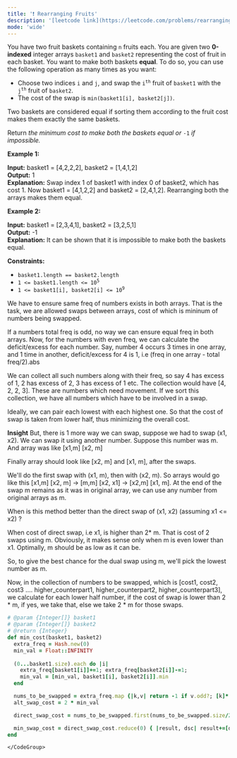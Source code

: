 ```yaml
---
title: '❗️ Rearranging Fruits'
description: '[leetcode link](https://leetcode.com/problems/rearranging-fruits/description/)'
mode: 'wide'
---
```

<Tabs>
  <Tab title="Question" icon="circle-question" iconType="regular">
    <Card>
      <p>You have two fruit baskets containing <code>n</code> fruits each. You are given two <strong>0-indexed</strong> integer arrays <code>basket1</code> and <code>basket2</code> representing the cost of fruit in each basket. You want to make both baskets <strong>equal</strong>. To do so, you can use the following operation as many times as you want:</p>  <ul>  <li>Choose two indices <code>i</code> and <code>j</code>, and swap the <code>i<sup><font size="1">th</font></sup></code> fruit of <code>basket1</code> with the <code>j<sup><font size="1">th</font></sup></code> fruit of <code>basket2</code>.</li>  <li>The cost of the swap is <code>min(basket1[i], basket2[j])</code>.</li> </ul>  <p>Two baskets are considered equal if sorting them according to the fruit cost makes them exactly the same baskets.</p>  <p>Return <em>the minimum cost to make both the baskets equal or </em><code>-1</code><em> if impossible.</em></p>   <p><strong class="example">Example 1:</strong></p>   <strong>Input:</strong> basket1 = [4,2,2,2], basket2 = [1,4,1,2] <br/> <strong>Output:</strong> 1 <br/> <strong>Explanation:</strong> Swap index 1 of basket1 with index 0 of basket2, which has cost 1. Now basket1 = [4,1,2,2] and basket2 = [2,4,1,2]. Rearranging both the arrays makes them equal.   <p><strong class="example">Example 2:</strong></p>   <strong>Input:</strong> basket1 = [2,3,4,1], basket2 = [3,2,5,1] <br/> <strong>Output:</strong> -1 <br/> <strong>Explanation:</strong> It can be shown that it is impossible to make both the baskets equal.    <p><strong>Constraints:</strong></p>  <ul>  <li><code>basket1.length == basket2.length</code></li>  <li><code>1 &lt;= basket1.length &lt;= 10<sup>5</sup></code></li>  <li><code>1 &lt;= basket1[i], basket2[i] &lt;= 10<sup>9</sup></code></li> </ul> 
    </Card>
  </Tab>
  <Tab title="Solution" icon="lightbulb" iconType="regular" >
    <Card>
      We have to ensure same freq of numbers exists in both arrays. That is the task, we are allowed swaps between arrays, cost of which is mininum of numbers being swapped. 

If a numbers total freq is odd, no way we can ensure equal freq in both arrays. Now, for the numbers with even freq, we can calculate the deficit/excess for each number. Say, number 4 occurs 3 times in one array, and 1 time in another, deficit/excess for 4 is 1, i.e (freq in one array - total freq/2).abs

We can collect all such numbers along with their freq, so say 4 has excess of 1, 2 has excess of 2, 3 has excess of 1 etc. The collection would have [4, 2, 2, 3]. These are numbers which need movement. If we sort this collection, we have all numbers which have to be involved in a swap.

Ideally, we can pair each lowest with each highest one. So that the cost of swap is taken from lower half, thus minimizing the overall cost. 

**Insight**
But, there is 1 more way we can swap, suppose we had to swap (x1, x2). We can swap it using another number. Suppose this number was m. And array was like
[x1,m]    [x2, m]

Finally array should look like [x2, m] and [x1, m], after the swaps.

We'll do the first swap with (x1, m), then with (x2, m). So arrays would go like this
[x1,m]    [x2, m] -&gt; [m,m]    [x2, x1] -&gt; [x2,m]    [x1, m]. 
At the end of the swap m remains as it was in original array, we can use any number from original arrays as m.

When is this method better than the direct swap of (x1, x2) (assuming x1 &lt;= x2) ? 

When cost of direct swap, i.e x1, is higher than 2* m. That is cost of 2 swaps using m. Obviously, it makes sense only when m is even lower than x1. Optimally, m should be as low as it can be. 

So, to give the best chance for the dual swap using m, we'll pick the lowest number as m. 

Now, in the collection of numbers to be swapped, which is [cost1, cost2, cost3 .... higher_counterpart1, higher_counterpart2, higher_counterpart3], 
we calculate for each lower half number, if the cost of swap is lower than 2 * m, if yes, we take that, else we take 2 * m for those swaps. 
    </Card>
  <Expandable title="code">
    <CodeGroup dropdown>
```ruby title="Rearranging Fruits" lines
# @param {Integer[]} basket1
# @param {Integer[]} basket2
# @return {Integer}
def min_cost(basket1, basket2)
  extra_freq = Hash.new(0)
  min_val = Float::INFINITY
  
  (0...basket1.size).each do |i| 
    extra_freq[basket1[i]]+=1; extra_freq[basket2[i]]-=1;
    min_val = [min_val, basket1[i], basket2[i]].min
  end

  nums_to_be_swapped = extra_freq.map {|k,v| return -1 if v.odd?; [k]* (v.abs/2) }.flatten.sort
  alt_swap_cost = 2 * min_val

  direct_swap_cost = nums_to_be_swapped.first(nums_to_be_swapped.size/2)

  min_swap_cost = direct_swap_cost.reduce(0) { |result, dsc| result+=[dsc, alt_swap_cost].min }
end
```
    </CodeGroup>
  </Expandable>
  </Tab>
</Tabs>